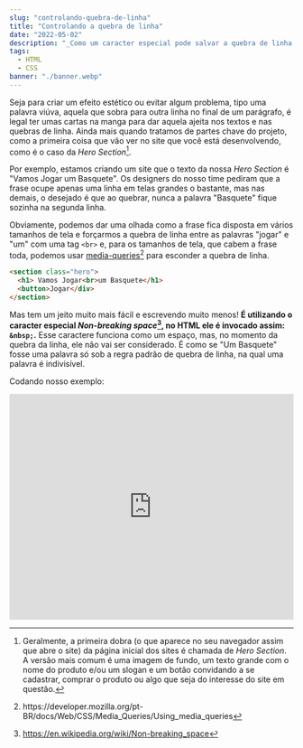 ```yaml
---
slug: "controlando-quebra-de-linha"
title: "Controlando a quebra de linha"
date: "2022-05-02"
description: "_Como um caracter especial pode salvar a quebra de linha e alguns minutos da sua vida!_ Imagem de [@fabiosbruun](https://unsplash.com/photos/Y6tGu-OH8lA)"
tags:
  - HTML
  - CSS
banner: "./banner.webp"
---
```


Seja para criar um efeito estético ou evitar algum problema, tipo uma palavra viúva, aquela que sobra para outra linha no final de um parágrafo, é legal ter umas cartas na manga para dar aquela ajeita nos textos e nas quebras de linha. Ainda mais quando tratamos de partes chave do projeto, como a primeira coisa que vão ver no site que você está desenvolvendo, como é o caso da _Hero Section_[^1].

Por exemplo, estamos criando um site que o texto da nossa _Hero Section_ é "Vamos Jogar um Basquete". Os designers do nosso time pediram que a frase ocupe apenas uma linha em telas grandes o bastante, mas nas demais, o desejado é que ao quebrar, nunca a palavra "Basquete" fique sozinha na segunda linha.

Obviamente, podemos dar uma olhada como a frase fica disposta em vários tamanhos de tela e forçarmos a quebra de linha entre as palavras "jogar" e "um" com uma tag `<br>` e, para os tamanhos de tela, que cabem a frase toda, podemos usar [media-queries[^2]](https://developer.mozilla.org/pt-BR/docs/Web/CSS/Media_Queries/Using_media_queries) para esconder a quebra de linha.

```html
<section class="hero">
  <h1> Vamos Jogar<br>um Basquete</h1>
  <button>Jogar</div>
</section>
```

Mas tem um jeito muito mais fácil e escrevendo muito menos! **É utilizando o caracter especial _Non-breaking space_[^3], no HTML ele é invocado assim: `&nbsp;`.** Esse caractere funciona como um espaço, mas, no momento da quebra da linha, ele não vai ser considerado. É como se "Um Basquete" fosse uma palavra só sob a regra padrão de quebra de linha, na qual uma palavra é indivisível.

Codando nosso exemplo:

<iframe
  height="400"
  style="width: 100%;"
  scrolling="no"
  title="Vamos Jogar Um Basquete - Solução"
  src="https://codepen.io/giovanileite/embed/JjpoRex?default-tab=html%2Cresult"
  frameborder="no"
  loading="lazy"
  allowtransparency="true"
  allowfullscreen="true"
>
  See the Pen{" "}
  <a href="https://codepen.io/giovanileite/pen/JjpoRex">
    Vamos Jogar Um Basquete - Solução
  </a>{" "}
  by Giovani de Sousa Leite (
  <a href="https://codepen.io/giovanileite">@giovanileite</a>) on{" "}
  <a href="https://codepen.io">CodePen</a>.
</iframe>

[^1]: Geralmente, a primeira dobra (o que aparece no seu navegador assim que abre o site) da página inicial dos sites é chamada de _Hero Section_. A versão mais comum é uma imagem de fundo, um texto grande com o nome do produto e/ou um slogan e um botão convidando a se cadastrar, comprar o produto ou algo que seja do interesse do site em questão.
[^2]: https://developer.mozilla.org/pt-BR/docs/Web/CSS/Media_Queries/Using_media_queries
[^3]: https://en.wikipedia.org/wiki/Non-breaking_space

